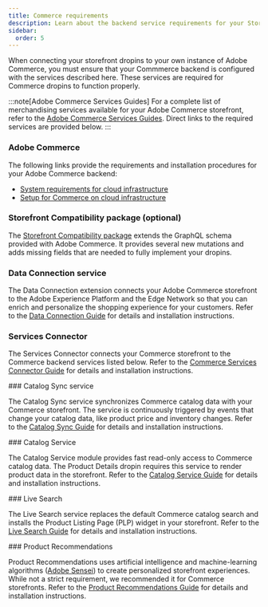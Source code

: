 ```yaml
---
title: Commerce requirements
description: Learn about the backend service requirements for your Storefront.
sidebar:
  order: 5
---
```



When connecting your storefront dropins to your own instance of Adobe Commerce, you must ensure that your Commmerce backend is configured with the services described here. These services are required for Commerce dropins to function properly.

:::note[Adobe Commerce Services Guides]
For a complete list of merchandising services available for your Adobe Commerce storefront, refer to the [Adobe Commerce Services Guides](https://experienceleague.adobe.com/en/docs/commerce-merchant-services/user-guides/home). Direct links to the required services are provided below.
:::

<Tasks>

<Task>

### Adobe Commerce

The following links provide the requirements and installation procedures for your Adobe Commerce backend:

- [System requirements for cloud infrastructure](https://experienceleague.adobe.com/en/docs/commerce-operations/installation-guide/system-requirements)
- [Setup for Commerce on cloud infrastructure](https://experienceleague.adobe.com/en/docs/commerce-cloud-service/user-guide/overview)

</Task>

<Task>

### Storefront Compatibility package (optional)

The [Storefront Compatibility package](https://experienceleague.adobe.com/developer/commerce/storefront/get-started/storefront-compatability/) extends the GraphQL schema provided with Adobe Commerce. It provides several new mutations and adds missing fields that are needed to fully implement your dropins.

</Task>

<Task>

### Data Connection service

The Data Connection extension connects your Adobe Commerce storefront to the Adobe Experience Platform and the Edge Network so that you can enrich and personalize the shopping experience for your customers. Refer to the [Data Connection Guide](https://experienceleague.adobe.com/en/docs/commerce-merchant-services/data-connection/overview) for details and installation instructions.

</Task>

<Task>

### Services Connector

The Services Connector connects your Commerce storefront to the Commerce backend services listed below. Refer to the [Commerce Services Connector Guide](https://experienceleague.adobe.com/en/docs/commerce-merchant-services/user-guides/integration-services/saas) for details and installation instructions.

</Task>

<Task>
### Catalog Sync service

The Catalog Sync service synchronizes Commerce catalog data with your Commerce storefront. The service is continuously triggered by events that change your catalog data, like product price and inventory changes. Refer to the [Catalog Sync Guide](https://experienceleague.adobe.com/en/docs/commerce-merchant-services/user-guides/data-services/catalog-sync) for details and installation instructions.

</Task>

<Task>
### Catalog Service

The Catalog Service module provides fast read-only access to Commerce catalog data. The Product Details dropin requires this service to render product data in the storefront. Refer to the [Catalog Service Guide](https://experienceleague.adobe.com/en/docs/commerce-merchant-services/catalog-service/guide-overview) for details and installation instructions.

</Task>

<Task>
### Live Search

The Live Search service replaces the default Commerce catalog search and installs the Product Listing Page (PLP) widget in your storefront. Refer to the [Live Search Guide](https://experienceleague.adobe.com/en/docs/commerce-merchant-services/live-search/overview) for details and installation instructions.

</Task>

<Task>
### Product Recommendations

Product Recommendations uses artificial intelligence and machine-learning algorithms ([Adobe Sensei](https://business.adobe.com/products/sensei/adobe-sensei.html)) to create personalized storefront experiences. While not a strict requirement, we recommended it for Commerce storefronts. Refer to the [Product Recommendations Guide](https://experienceleague.adobe.com/en/docs/commerce-merchant-services/product-recommendations/guide-overview) for details and installation instructions.

</Task>
</Tasks>

